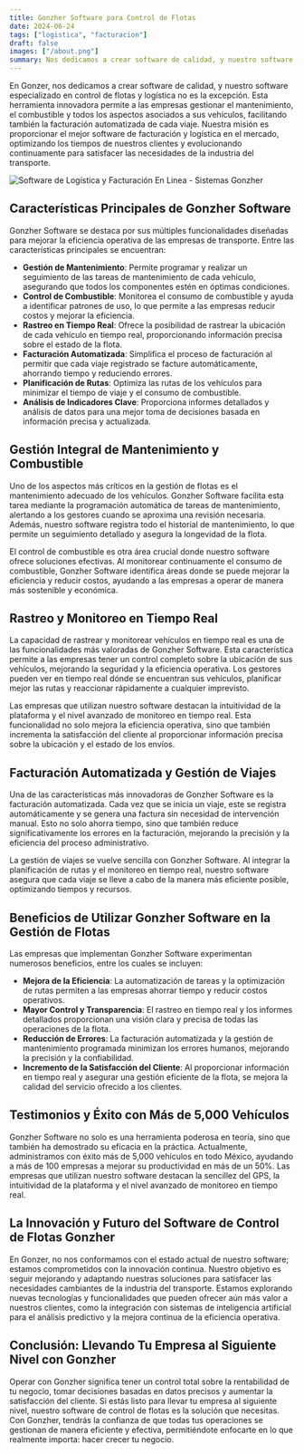 ```yaml
---
title: Gonzher Software para Control de Flotas
date: 2024-06-24
tags: ["logistica", "facturacion"]
draft: false
images: ["/about.png"]
summary: Nos dedicamos a crear software de calidad, y nuestro software especializado en control de flotas y logística no es la excepción.
---
```


En Gonzer, nos dedicamos a crear software de calidad, y nuestro software especializado en control de flotas y logística no es la excepción. Esta herramienta innovadora permite a las empresas gestionar el mantenimiento, el combustible y todos los aspectos asociados a sus vehículos, facilitando también la facturación automatizada de cada viaje. Nuestra misión es proporcionar el mejor software de facturación y logística en el mercado, optimizando los tiempos de nuestros clientes y evolucionando continuamente para satisfacer las necesidades de la industria del transporte.

![Software de Logística y Facturación En Linea - Sistemas Gonzher](/about.png)

## Características Principales de Gonzher Software

Gonzher Software se destaca por sus múltiples funcionalidades diseñadas para mejorar la eficiencia operativa de las empresas de transporte. Entre las características principales se encuentran:

- **Gestión de Mantenimiento**: Permite programar y realizar un seguimiento de las tareas de mantenimiento de cada vehículo, asegurando que todos los componentes estén en óptimas condiciones.
- **Control de Combustible**: Monitorea el consumo de combustible y ayuda a identificar patrones de uso, lo que permite a las empresas reducir costos y mejorar la eficiencia.
- **Rastreo en Tiempo Real**: Ofrece la posibilidad de rastrear la ubicación de cada vehículo en tiempo real, proporcionando información precisa sobre el estado de la flota.
- **Facturación Automatizada**: Simplifica el proceso de facturación al permitir que cada viaje registrado se facture automáticamente, ahorrando tiempo y reduciendo errores.
- **Planificación de Rutas**: Optimiza las rutas de los vehículos para minimizar el tiempo de viaje y el consumo de combustible.
- **Análisis de Indicadores Clave**: Proporciona informes detallados y análisis de datos para una mejor toma de decisiones basada en información precisa y actualizada.

## Gestión Integral de Mantenimiento y Combustible

Uno de los aspectos más críticos en la gestión de flotas es el mantenimiento adecuado de los vehículos. Gonzher Software facilita esta tarea mediante la programación automática de tareas de mantenimiento, alertando a los gestores cuando se aproxima una revisión necesaria. Además, nuestro software registra todo el historial de mantenimiento, lo que permite un seguimiento detallado y asegura la longevidad de la flota.

El control de combustible es otra área crucial donde nuestro software ofrece soluciones efectivas. Al monitorear continuamente el consumo de combustible, Gonzher Software identifica áreas donde se puede mejorar la eficiencia y reducir costos, ayudando a las empresas a operar de manera más sostenible y económica.

## Rastreo y Monitoreo en Tiempo Real

La capacidad de rastrear y monitorear vehículos en tiempo real es una de las funcionalidades más valoradas de Gonzher Software. Esta característica permite a las empresas tener un control completo sobre la ubicación de sus vehículos, mejorando la seguridad y la eficiencia operativa. Los gestores pueden ver en tiempo real dónde se encuentran sus vehículos, planificar mejor las rutas y reaccionar rápidamente a cualquier imprevisto.

Las empresas que utilizan nuestro software destacan la intuitividad de la plataforma y el nivel avanzado de monitoreo en tiempo real. Esta funcionalidad no solo mejora la eficiencia operativa, sino que también incrementa la satisfacción del cliente al proporcionar información precisa sobre la ubicación y el estado de los envíos.

## Facturación Automatizada y Gestión de Viajes

Una de las características más innovadoras de Gonzher Software es la facturación automatizada. Cada vez que se inicia un viaje, este se registra automáticamente y se genera una factura sin necesidad de intervención manual. Esto no solo ahorra tiempo, sino que también reduce significativamente los errores en la facturación, mejorando la precisión y la eficiencia del proceso administrativo.

La gestión de viajes se vuelve sencilla con Gonzher Software. Al integrar la planificación de rutas y el monitoreo en tiempo real, nuestro software asegura que cada viaje se lleve a cabo de la manera más eficiente posible, optimizando tiempos y recursos.

## Beneficios de Utilizar Gonzher Software en la Gestión de Flotas

Las empresas que implementan Gonzher Software experimentan numerosos beneficios, entre los cuales se incluyen:

- **Mejora de la Eficiencia**: La automatización de tareas y la optimización de rutas permiten a las empresas ahorrar tiempo y reducir costos operativos.
- **Mayor Control y Transparencia**: El rastreo en tiempo real y los informes detallados proporcionan una visión clara y precisa de todas las operaciones de la flota.
- **Reducción de Errores**: La facturación automatizada y la gestión de mantenimiento programada minimizan los errores humanos, mejorando la precisión y la confiabilidad.
- **Incremento de la Satisfacción del Cliente**: Al proporcionar información en tiempo real y asegurar una gestión eficiente de la flota, se mejora la calidad del servicio ofrecido a los clientes.

## Testimonios y Éxito con Más de 5,000 Vehículos

Gonzher Software no solo es una herramienta poderosa en teoría, sino que también ha demostrado su eficacia en la práctica. Actualmente, administramos con éxito más de 5,000 vehículos en todo México, ayudando a más de 100 empresas a mejorar su productividad en más de un 50%. Las empresas que utilizan nuestro software destacan la sencillez del GPS, la intuitividad de la plataforma y el nivel avanzado de monitoreo en tiempo real.

## La Innovación y Futuro del Software de Control de Flotas Gonzher

En Gonzer, no nos conformamos con el estado actual de nuestro software; estamos comprometidos con la innovación continua. Nuestro objetivo es seguir mejorando y adaptando nuestras soluciones para satisfacer las necesidades cambiantes de la industria del transporte. Estamos explorando nuevas tecnologías y funcionalidades que pueden ofrecer aún más valor a nuestros clientes, como la integración con sistemas de inteligencia artificial para el análisis predictivo y la mejora continua de la eficiencia operativa.

## Conclusión: Llevando Tu Empresa al Siguiente Nivel con Gonzher

Operar con Gonzher significa tener un control total sobre la rentabilidad de tu negocio, tomar decisiones basadas en datos precisos y aumentar la satisfacción del cliente. Si estás listo para llevar tu empresa al siguiente nivel, nuestro software de control de flotas es la solución que necesitas. Con Gonzher, tendrás la confianza de que todas tus operaciones se gestionan de manera eficiente y efectiva, permitiéndote enfocarte en lo que realmente importa: hacer crecer tu negocio.
